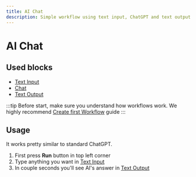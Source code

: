 ```yaml
---
title: AI Chat
description: Simple workflow using text input, ChatGPT and text output
---
```


# AI Chat

## Used blocks
* [Text Input](/docs/blocks/inputs-outputs/text-input)
* [Chat](/docs/blocks/chat)
* [Text Output](/docs/blocks/inputs-outputs/text-output)

:::tip
Before start, make sure you understand how workflows work. We highly recommend [Create first Workflow](/docs/guides/create-first-workflow) guide
:::

## Usage

It works pretty similar to standard ChatGPT.
1. First press **Run** button in top left corner
2. Type anything you want in [Text Input](/docs/blocks/inputs-outputs/text-input)
3. In couple seconds you'll see AI's answer in [Text Output](/docs/blocks/inputs-outputs/text-output)